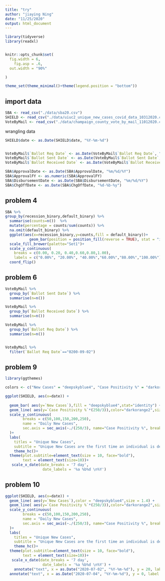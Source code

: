 ```yaml
---
title: "try"
author: "jiaying Ning"
date: "11/25/2020"
output: html_document
---
```



```r
library(tidyverse)
library(readxl)


knitr::opts_chunk$set(
  fig.width = 6,
    fig.asp = .6,
  out.width = "90%"

)

theme_set(theme_minimal()+theme(legend.position = "bottom"))


```



## import data
```r
SBA <- read_csv("./data/sba20.csv")
SHIELD <- read_csv("./data/uiuc2_unique_new_cases_covid_data_10312020.csv")
VoteByMail <- read_csv("./data/champaign_county_vote_by_mail_11012020.csv")

```

wrangling data
```r

SHIELD$date <- as.Date(SHIELD$date, "%Y-%m-%d")


VoteByMail$`Ballot Req Date` <- as.Date(VoteByMail$`Ballot Req Date`, "%m/%d/%Y")
VoteByMail$`Ballot Sent Date` <- as.Date(VoteByMail$`Ballot Sent Date`, "%m/%d/%Y")
VoteByMail$`Ballot Received Date` <- as.Date(VoteByMail$`Ballot Received Date`, "%m/%d/%Y")

SBA$ApprovalDate <- as.Date(SBA$ApprovalDate, "%m/%d/%Y")
SBA$ApprovalFY <- as.numeric(SBA$ApprovalFY)
SBA$DisbursementDate <- as.Date(SBA$DisbursementDate, "%m/%d/%Y")
SBA$ChgOffDate <- as.Date(SBA$ChgOffDate, "%d-%b-%y")
```



## problem 4






```r

SBA %>%
group_by(recession_binary,default_binary) %>% 
  summarise(counts=n())  %>%
  mutate(percentage = counts/sum(counts)) %>%
  na.omit(default_binary) %>%
  ggplot(aes(x=recession_binary,y=counts,fill = default_binary))+
           geom_bar(position = position_fill(reverse = TRUE), stat = "identity",color='black',width=0.5)+
  scale_fill_brewer(palette="Set1")+
  scale_y_continuous(
    breaks = c(0.00, 0.20, 0.40,0.60,0.80,1.00),
    labels = c("0.00%", "20.00%", "40.00%","60.00%","80.00%","100.00%"))+
  coord_flip()
```


## problem 6


```r
VoteByMail %>%
  group_by(`Ballot Sent Date`) %>%
  summarise(n=n()) 

VoteByMail %>%
  group_by(`Ballot Received Date`) %>%
  summarise(n=n()) 

VoteByMail %>%
  group_by(`Ballot Req Date`) %>%
  summarise(n=n()) 



```

```r
VoteByMail %>%
  filter(`Ballot Req Date`=="0200-09-02")
```






##  problem 9


```r
library(ggthemes)

colors <- c("New Cases" = "deepskyblue4", "Case Positivity %" = "darkorange2")


```

```r

ggplot(SHIELD, aes(x=date)) +
  
  geom_bar( aes(y=`New Cases`),fill = "deepskyblue4",stat="identity") + 
  geom_line( aes(y=`Case Positivity %`*(250/3)),color="darkorange2",size = 1.4) + 
  scale_y_continuous(
        breaks = c(50,100,150,200,250),
        name = "Daily New Cases",
        sec.axis = sec_axis(~./(250/3), name="Case Positivity %", breaks = c(0.5,1.0,1.5,2.0,2.5,3.0))
  )+
  labs(
    titles = "Unique New Cases",
    subtitle = "Unique New Cases are the first time an individual is detected COVID-19 positivity by the SHIELD saliva test")+
    theme_hc()+
  theme(plot.subtitle=element_text(size = 10, face="bold"),
        text = element_text(size=10))+
   scale_x_date(date_breaks = '7 day', 
                 date_labels = '%a %b%d \n%Y')
```

## problem 10






```r
ggplot(SHIELD, aes(x=date)) +
  geom_line( aes(y=`New Cases`),color = "deepskyblue4",size = 1.4) + 
  geom_line( aes(y=`Case Positivity %`*(250/3)),color="darkorange2",size = 1.4) + 
  scale_y_continuous(
        breaks = c(50,100,150,200,250),
        name = "Daily New Cases",
        sec.axis = sec_axis(~./(250/3), name="Case Positivity %", breaks = c(0.5,1.0,1.5,2.0,2.5,3.0))
  )+
  labs(
    titles = "Unique New Cases",
    subtitle = "Unique New Cases are the first time an individual is detected COVID-19 positivity by the SHIELD saliva test")+
    theme_hc()+
  theme(plot.subtitle=element_text(size = 10, face="bold"),
        text = element_text(size=10))+
   scale_x_date(date_breaks = '7 day', 
                 date_labels = '%a %b%d \n%Y') +
    annotate("text", x = as.Date("2020-07-02", "%Y-%m-%d"), y = 20, label = c("New Case"),color="darkorange2")+
  annotate("text", x = as.Date("2020-07-04", "%Y-%m-%d"), y = 0, label = c("Case Positivity %"),color="deepskyblue4")
```

